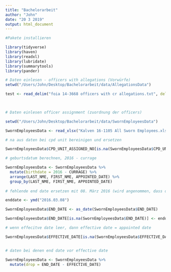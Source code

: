 ```yaml
---
title: "Bachelorarbeit"
author: "John"
date: "20 3 2019"
output: html_document
---
```


```r
#Pakete installieren

library(tidyverse)
library(haven)
library(readxl)
library(lubridate)
library(summarytools)
library(pander)
```



```r
# Daten einlesen - officers with allegations (Vorwürfe)
setwd("/Users/John/Desktop/Bachelorarbeit/data/AllegationsData")

test <- read_delim("foia 14-3668 officers with cr allegations.txt", delim = "||")

 
```

```r
# Daten einlesen officer assignment (zuordnung der officers)

setwd("/Users/John/Desktop/Bachelorarbeit/data/SwornEmployeesData")

SwornEmployeesData <- read_xlsx("Kalven 16-1105 All Sworn Employees.xlsx")

# na aus daten bei cpd unit bereinigen und ersetzen

SwornEmployeesData$CPD_UNIT_ASSIGNED_NO[is.na(SwornEmployeesData$CPD_UNIT_ASSIGNED_NO)] <- 999999

# geburtsdatum berechnen, 2016 - currage

SwornEmployeesData <- SwornEmployeesData %>% 
  mutate(birthdate = 2016 - CURRAGE) %>%
  arrange(LAST_NME, FIRST_NME, APPOINTED_DATE) %>%
  group_by(LAST_NME, FIRST_NME, APPOINTED_DATE)
  
# fehlende end date ersetzen mit 08. März 2016 (wird angenommen, dass die noch da arbeiten)

enddate <- ymd("2016.03.08")

SwornEmployeesData$END_DATE <- as_date(SwornEmployeesData$END_DATE)

SwornEmployeesData$END_DATE[is.na(SwornEmployeesData$END_DATE)] <- enddate

# wenn effecitve date leer, dann effective date = appointed date

SwornEmployeesData$EFFECTIVE_DATE[is.na(SwornEmployeesData$EFFECTIVE_DATE)] <- SwornEmployeesData$APPOINTED_DATE[is.na(SwornEmployeesData$EFFECTIVE_DATE)]


# daten bei denen end date vor effective date

SwornEmployeesData <- SwornEmployeesData %>%
  mutate(drop = END_DATE - EFFECTIVE_DATE)
```


